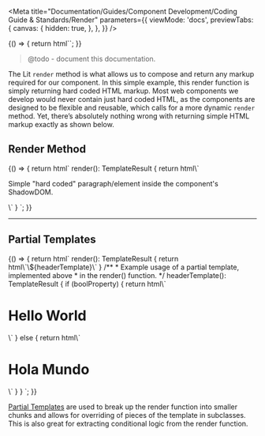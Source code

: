 
<Meta
  title="Documentation/Guides/Component Development/Coding Guide & Standards/Render"
  parameters={{
    viewMode: 'docs',
    previewTabs: {
      canvas: {
        hidden: true,
      },
    },
  }}
/>

<Story name="Introduction">
  {() => {
    return html``;
  }}
</Story>

> @todo - document this documentation.

The Lit `render` method is what allows us to compose and return any markup required for our component.
In this simple example, this render function is simply returning hard coded HTML markup. Most web components
we develop would never contain just hard coded HTML, as the components are designed to be flexible and reusable,
which calls for a more dynamic `render` method. Yet, there’s absolutely nothing wrong with returning simple HTML markup exactly as shown below.

## Render Method

<Story name="Render Method">
  {() => {
    return html`
      <outline-code-block language="jsx" class="mb-6">
        render(): TemplateResult { return html\`
        <div>
          <p>
            Simple "hard coded" paragraph/element inside the component's
            ShadowDOM.
          </p>
        </div>
        \` }</outline-code-block
      >
    `;
  }}
</Story>

<hr />

## Partial Templates

<Story name="Partial Template">
  {() => {
    return html` <outline-code-block language="jsx" class="mb-6">
      render(): TemplateResult { return html\`\${headerTemplate}\` } /** *
      Example usage of a partial template, implemented above * in the render()
      function. */ headerTemplate(): TemplateResult { if (boolProperty) { return
      html\`
      <h1>Hello World</h1>
      \` } else { return html\`
      <h1>Hola Mundo</h1>
      \` } }
    </outline-code-block>`;
  }}
</Story>

[Partial Templates](https://lit.dev/docs/components/rendering/#composing-templates) are used to break up the render function into smaller chunks and allows for overriding of pieces of the template in subclasses. This is also great for extracting conditional logic from the render function.
